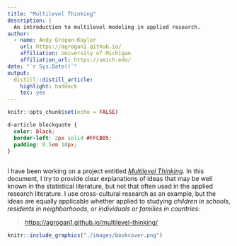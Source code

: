 ```yaml
---
title: "Multilevel Thinking"
description: |
  An introduction to multilevel modeling in applied research.
author:
  - name: Andy Grogan-Kaylor 
    url: https://agrogan1.github.io/
    affiliation: University of Michigan
    affiliation_url: https://umich.edu/
date: "`r Sys.Date()`"
output:
  distill::distill_article:
    highlight: haddock
    toc: yes
---
```


```r

knitr::opts_chunk$set(echo = FALSE)

```

```css

d-article blockquote {
  color: black;
  border-left: 2px solid #FFCB05; 
  padding: 0.5em 10px;
}
  
```


I have been working on a project entitled [*Multilevel Thinking*](https://agrogan1.github.io/multilevel-thinking/). In this document, I try to provide clear explanations of ideas that may be well known in the statistical literature, but not that often used in the applied research literature. I use cross-cultural research as an example, but the ideas are equally applicable whether applied to studying *children in schools*, *residents in neighborhoods*, or *individuals or families in countries*: 

> [https://agrogan1.github.io/multilevel-thinking/](https://agrogan1.github.io/multilevel-thinking/)


```r

knitr::include_graphics("./images/bookcover.png")

```















